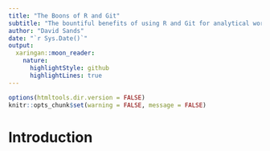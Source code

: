 ```yaml
---
title: "The Boons of R and Git"
subtitle: "The bountiful benefits of using R and Git for analytical work"
author: "David Sands"
date: "`r Sys.Date()`" 
output: 
  xaringan::moon_reader:
    nature:
      highlightStyle: github 
      highlightLines: true
---
```


<!-- Example of a comment -->

```r
options(htmltools.dir.version = FALSE)
knitr::opts_chunk$set(warning = FALSE, message = FALSE)
```

# Introduction

